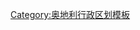 {{Navbox
|name  = 克恩頓州行政區劃
|title = {{flag|Carinthia}}的[[县 (奥地利)|县]]与[[法定城市 (奥地利)|法定城市]]
|state    = {{{state|autocollapse}}}
|listclass = hlist
|image = [[Image:Karte-kaernten.png|100px|克恩顿州县级行政区地图]]
|imagestyle = background:white;<!--same as image's background-->

|group1 = [[法定城市 (奥地利)|法定城市]]
|list1  =
* [[克拉根福]]
* [[菲拉赫]]

|group2 = [[县 (奥地利)|县]]
|list2  =
* [[費爾德基興縣]]
* [[黑馬戈爾縣]]
* [[克拉根福乡村县]]
* [[德劳河畔施皮塔尔县]]
* [[格蘭河畔聖法伊特縣]]
* [[菲拉赫乡村县]]
* [[弗爾克馬克特縣]]
* [[沃爾夫斯貝格縣]]
}}<noinclude>
{{collapsible option}}
[[Category:奥地利行政区划模板]]

</noinclude>